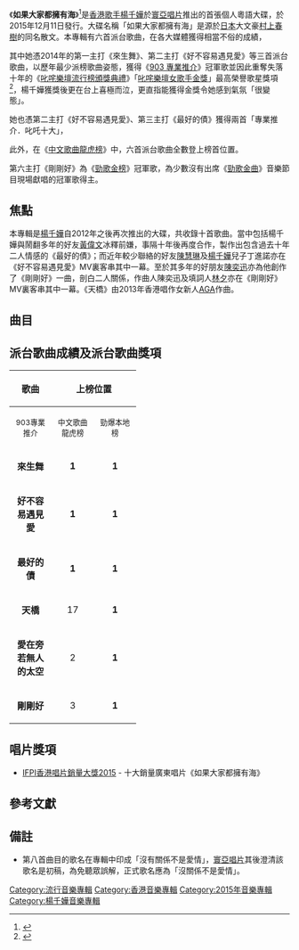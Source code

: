 {{Infobox Album | <!-- See Wikipedia:WikiProject_Albums -->
| Name        = 如果大家都擁有海
| Type        = [[專輯|專輯]]
| Artist      = [[楊千嬅|楊千嬅]] MN
| Cover       = 楊千嬅 如果大家都擁有海.jpg
| Released    = 2015年12月11日
| Recorded    = 2015年
| Genre       = [[粵語流行音樂|粵語流行音樂]]
| Length      = 
| Label       = [[寰亞唱片|寰亞唱片]]
| Producer    =  
| Last album  = [[火鳥_(專輯)|火鳥]]<br />（2012年）
| This album  = '''如果大家都擁有海'''<br />（2015年）
| Next album  = [[One_on_One_Collection|One on One Collection]] <br/> (2018年)
}}

《'''如果大家都擁有海'''》<ref>{{cite web|title=如果大家都擁有海|url=https://www.yesasia.com/global/%E5%A6%82%E6%9E%9C%E5%A4%A7%E5%AE%B6%E9%83%BD%E6%93%81%E6%9C%89%E6%B5%B7/1047167814-0-0-0-zh_TW/info.html|website=yesasia|accessdate=2015-12-11|archive-date=2016-01-10|archive-url=https://web.archive.org/web/20160110180521/http://www.yesasia.com/global/%E5%A6%82%E6%9E%9C%E5%A4%A7%E5%AE%B6%E9%83%BD%E6%93%81%E6%9C%89%E6%B5%B7/1047167814-0-0-0-zh_TW/info.html|dead-url=no}}</ref>是[[香港|香港]][[歌手|歌手]][[楊千嬅|楊千嬅]]於[[寰亞唱片|寰亞唱片]]推出的首張個人粵語大碟，於2015年12月11日發行。大碟名稱「如果大家都擁有海」是源於[[日本|日本]]大文豪[[村上春樹|村上春樹]]的同名散文。本專輯有六首派台歌曲，在各大媒體獲得相當不俗的成績，

其中她憑2014年的第一主打《來生舞》、第二主打《好不容易遇見愛》等三首派台歌曲，以歷年最少派榜歌曲姿態，獲得《[[903_專業推介|903 專業推介]]》冠軍歌並因此重奪失落十年的《[[2014年度叱咤樂壇流行榜頒獎典禮得獎名單|叱咤樂壇流行榜頒獎典禮]]》「[[叱咤樂壇女歌手|叱咤樂壇女歌手金獎]]」最高榮譽歌星獎項<ref>{{cite web|title=【叱吒頒獎禮】容祖兒「7連霸」告終楊千嬅喜泣奪金|url=http://www.orientaldaily.com.my/s/58080|website=東方日報|accessdate=2015-01-02|archive-date=2018-05-18|archive-url=https://web.archive.org/web/20180518130511/http://www.orientaldaily.com.my/s/58080|dead-url=no}}</ref>，楊千嬅獲獎後更在台上喜極而泣，更直指能獲得金獎令她感到氣氛「很變態」。

她也憑第二主打《好不容易遇見愛》、第三主打《最好的債》獲得兩首「專業推介．叱吒十大」，

此外，在《[[歷年中文歌曲龍虎榜冠軍歌曲|中文歌曲龍虎榜]]》中，六首派台歌曲全數登上榜首位置。

第六主打《剛剛好》為《[[勁歌金榜|勁歌金榜]]》冠軍歌，為少數沒有出席《[[勁歌金曲|勁歌金曲]]》音樂節目現場獻唱的冠軍歌得主。

==焦點==
本專輯是[[楊千嬅|楊千嬅]]自2012年之後再次推出的大碟，共收錄十首歌曲。當中包括楊千嬅與鬧翻多年的好友[[黃偉文|黃偉文]]冰釋前嫌，事隔十年後再度合作，製作出包含過去十年二人情感的《最好的債》；而近年較少聯絡的好友[[陳慧琳|陳慧琳]]及[[楊千嬅|楊千嬅]]兒子丁進諾亦在《好不容易遇見愛》MV裏客串其中一幕。至於其多年的好朋友[[陳奕迅|陳奕迅]]亦為他創作了《剛剛好》一曲，剖白二人關係，作曲人陳奕迅及填詞人[[林夕|林夕]]亦在《剛剛好》MV裏客串其中一幕。《天橋》由2013年香港唱作女新人[[江海迦|AGA]]作曲。

==曲目==
{{Tracklist
| collapsed = 
| headline = 
| font_size = 
| total_length = 

| all_writing = 
| all_music = 
| all_lyrics = 
| all_arranger = 
| all_producer = 
| all_except = 

| extra_column =

| title1 = [https://www.youtube.com/watch?v=qzewM73TjRA 愛在旁若無人的太空]
| note1 = 
| longnote1 = '''第五主打'''
| music1 = [[Eric_Kwok|Eric Kwok]]
| lyrics1 = [[林夕|林夕]]
| arranger1 = [[張子堅|張子堅]]
| producer1 = [[Eric_Kwok|Eric Kwok]]
| extra1 = 
| length1 = 4:03

| title2 = 高我
| note2 = 
| longnote2 = 
| music2 = [[雷頌德|雷頌德]]
| lyrics2 = [[藍奕邦|藍奕邦]]
| arranger2 = [[雷頌德|雷頌德]]
| producer2 = [[雷頌德|雷頌德]]
| extra2 = 
| length2 = 4:46

| title3 = [https://www.youtube.com/watch?v=RSv02ftP4UQ 天橋]
| note3 = 
| longnote3 = '''第四主打'''
| music3 = [[江海迦|AGA]]
| lyrics3 = -{[[于逸堯|于逸堯]]}-
| arranger3 = [[Billy_Chan|Billy Chan]]
| producer3 = [[舒文_(音樂人)|舒文]]
| extra3 = 
| length3 = 3:55

| title4 = [https://www.youtube.com/watch?v=0_gSlGY1VQo 剛剛好]
| note4 = 
| longnote4 = '''第六主打'''
| music4 = [[陳奕迅|陳奕迅]]
| lyrics4 = [[林夕|林夕]]
| arranger4 = [[C._Y._Kong|C. Y. Kong]]
| producer4 = 陳奕迅<br>[[C._Y._Kong|C. Y. Kong]]
| extra4 = 
| length4 = 4:11

| title5 = 房間號碼
| note5 = 
| longnote5 = 
| music5 = [[孫曉慧|孫曉慧]]
| lyrics5 = [[陳詠謙|陳詠謙]]
| arranger5 = [[周錫漢|周錫漢]]
| producer5 = -{[[于逸堯|于逸堯]]}-
| extra5 = 
| length5 = 4:02

| title6 = [https://www.youtube.com/watch?v=nG6WborlovE 最好的債]
| note6 = 
| longnote6 = '''第三主打'''
| music6 = [[雷頌德|雷頌德]]
| lyrics6 = [[黃偉文|黃偉文]]
| arranger6 = [[雷頌德|雷頌德]]
| producer6 = [[雷頌德|雷頌德]]
| extra6 = 
| length6 = 4:10

| title7 = [https://www.youtube.com/watch?v=EdhaFiMJMHM 來生舞]
| note7 = 
| longnote7 = '''第一主打'''
| music7 = [[伍仲衡|伍仲衡]]
| lyrics7 = [[林若寧|林若寧]]
| arranger7 = [[黃思彥|黃思彥]]<br>[[舒文_(音樂人)|舒文]]
| producer7 = [[舒文_(音樂人)|舒文]]<br>-{[[于逸堯|于逸堯]]}-
| extra7 = 
| length7 = 4:15

| title8 = 沒關係不是愛情
| note8 = 
| longnote8 = 
| music8 = [[徐繼宗|徐繼宗]]
| lyrics8 = -{[[于逸堯|于逸堯]]}-
| arranger8 = [[英師傅|英師傅]]
| producer8 = -{[[于逸堯|于逸堯]]}-
| extra8 = 
| length8 = 3:52

| title9 = [https://www.youtube.com/watch?v=AQNkirnW5T8 好不容易遇見愛]
| note9 = 
| longnote9 = '''第二主打'''
| music9 = [[Eric_Kwok|Eric Kwok]]<br>[[張子堅|張子堅]]
| lyrics9 = [[林夕|林夕]]
| arranger9 = [[張子堅|張子堅]]
| producer9 = [[Eric_Kwok|Eric Kwok]]
| extra9 = 
| length9 = 4:18

| title10 = 風起了
| note10 = 
| longnote10 = 
| music10 = [[Anna_Lo|Anna Lo]]
| lyrics10 = [[林夕|林夕]]
| arranger10 = [[周錫漢|周錫漢]]
| producer10 = [[于逸堯|于逸堯]]
| extra10 = 
| length10 = 2:51

}}

== 派台歌曲成績及派台歌曲獎項 ==

{| class="wikitable"
|- bgcolor="#CCCCCC"
!align="center" rowspan="2" | 歌曲
!align="center" colspan="4" | 上榜位置
!align="center" rowspan="2" | 獎項
|- bgcolor="#FFFFFF"
! width="60"|<small>903專業推介</small>
! width="60"|<small>中文歌曲龍虎榜</small>
! width="60"|<small>勁爆本地榜</small>
! width="60"|<small>勁歌金榜</small>
|-
| align="center"|'''來生舞''' || align="center"|'''1''' || align="center"|'''1''' || align="center"|'''1''' || align="center"|- || 
|-
| align="center"|'''好不容易遇見愛'''|| align="center"|'''1''' || align="center"|'''1''' || align="center"|- || align="center"|4 || <small>2014專業推介．叱吒十大(第五位)</small>
|-
| align="center"|'''最好的債'''|| align="center"|'''1''' || align="center"|'''1''' || align="center"|'''1'''|| align="center"|- || <small>2015專業推介．叱吒十大(第三位)</small>
|-
| align="center"|'''天橋'''|| align="center"|17 || align="center"|'''1''' || align="center"|3|| align="center"|- || 
|-
| align="center"|'''愛在旁若無人的太空'''|| align="center"|2 || align="center"|'''1''' || align="center"|2|| align="center"|- || 
|-
| align="center"|'''剛剛好'''|| align="center"|3 || align="center"|'''1''' || align="center"|2|| align="center"|'''1''' || 
|}

== 唱片獎項 ==
*[[IFPI香港唱片銷量大獎頒獎禮2015|IFPI香港唱片銷量大獎2015]] - 十大銷量廣東唱片《如果大家都擁有海》

== 參考文獻 ==
{{Reflist|2}}

==備註==
*第八首曲目的歌名在專輯中印成「沒有關係不是愛情」，[[寰亞唱片|寰亞唱片]]其後澄清該歌名是初稿，為免聽眾誤解，正式歌名應為「沒關係不是愛情」。

{{楊千嬅}}

[[Category:流行音樂專輯|Category:流行音樂專輯]]
[[Category:香港音樂專輯|Category:香港音樂專輯]]
[[Category:2015年音樂專輯|Category:2015年音樂專輯]]
[[Category:楊千嬅音樂專輯|Category:楊千嬅音樂專輯]]